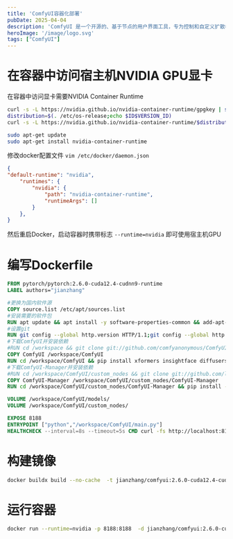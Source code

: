 ```yaml
---
title: 'ComfyUI容器化部署'
pubDate: 2025-04-04
description: 'ComfyUI 是一个开源的、基于节点的用户界面工具，专为控制和自定义扩散模型（如 Stable Diffusion）而设计'
heroImage: '/image/logo.svg'
tags: ["ComfyUI"]
---
```


# 在容器中访问宿主机NVIDIA GPU显卡
在容器中访问显卡需要NVIDIA Container Runtime
```bash
curl -s -L https://nvidia.github.io/nvidia-container-runtime/gpgkey | sudo apt-key add -
distribution=$(. /etc/os-release;echo $ID$VERSION_ID)
curl -s -L https://nvidia.github.io/nvidia-container-runtime/$distribution/nvidia-container-runtime.list | sudo tee /etc/apt/sources.list.d/nvidia-container-runtime.list

sudo apt-get update
sudo apt-get install nvidia-container-runtime
```
修改docker配置文件 `vim /etc/docker/daemon.json`
```json title = "daemon.json"
{
"default-runtime": "nvidia",
    "runtimes": {
        "nvidia": {
            "path": "nvidia-container-runtime",
            "runtimeArgs": []
        }
    },
}
```
然后重启Docker，启动容器时携带标志 `--runtime=nvidia` 即可使用宿主机GPU
# 编写Dockerfile
```dockerfile
FROM pytorch/pytorch:2.6.0-cuda12.4-cudnn9-runtime
LABEL authors="jianzhang"

#更换为国内软件源
COPY source.list /etc/apt/sources.list
#安装需要的软件包
RUN apt update && apt install -y software-properties-common && add-apt-repository ppa:deadsnakes/ppa && apt update && DEBIAN_FRONTEND=noninteractive apt install -y build-essential libcurl4-openssl-dev gnutls-bin git-all wget curl
#设置git
RUN git config --global http.version HTTP/1.1;git config --global http.sslVerify false;git config --global http.postBuffer 1048576000
#下载ComfyUI并安装依赖
#RUN cd /workspace && git clone git://github.com/comfyanonymous/ComfyUI.git
COPY ComfyUI /workspace/ComfyUI
RUN cd /workspace/ComfyUI && pip install xformers insightface diffusers ultralytics -r requirements.txt -i http://mirrors.aliyun.com/pypi/simple/ --extra-index-url https://download.pytorch.org/whl/cu124 --extra-index-url https://pypi.python.org/simple --trusted-host mirrors.aliyun.com
#下载ComfyUI-Manager并安装依赖
#RUN cd /workspace/ComfyUI/custom_nodes && git clone git://github.com/ltdrdata/ComfyUI-Manager.git
COPY ComfyUI-Manager /workspace/ComfyUI/custom_nodes/ComfyUI-Manager
RUN cd /workspace/ComfyUI/custom_nodes/ComfyUI-Manager && pip install -r requirements.txt -i http://mirrors.aliyun.com/pypi/simple/ --extra-index-url https://pypi.python.org/simple --trusted-host mirrors.aliyun.com

VOLUME /workspace/ComfyUI/models/
VOLUME /workspace/ComfyUI/custom_nodes/

EXPOSE 8188
ENTRYPOINT ["python","/workspace/ComfyUI/main.py"]
HEALTHCHECK --interval=8s --timeout=5s CMD curl -fs http://localhost:8188/ || exit 1
```
# 构建镜像
```bash
docker buildx build --no-cache  -t jianzhang/comfyui:2.6.0-cuda12.4-cudnn9-runtime ./
```
# 运行容器
```bash
docker run --runtime=nvidia -p 8188:8188  -d jianzhang/comfyui:2.6.0-cuda12.4-cudnn9-runtime
```

